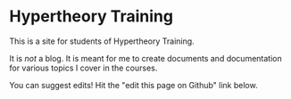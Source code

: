 # Hypertheory Training

This is a site for students of Hypertheory Training.

It is *not* a blog. It is meant for me to create documents and documentation for various topics I cover in the courses.

<Callout>
     You can suggest edits! Hit the "edit this page on Github" link below.
</Callout>

